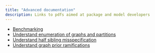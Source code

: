 ```yaml
---
title: "Advanced documentation"
description: Links to pdfs aimed at package and model developers
---
```


- [Benchmarking](benchmarking.pdf)
- [Understand enumeration of graphs and partitions](enumerate.pdf)
- [Understand half sibling misspecification](understand-half-sibs.pdf)
- [Understand graph prior ramifications](understand-graph-prior.pdf)

